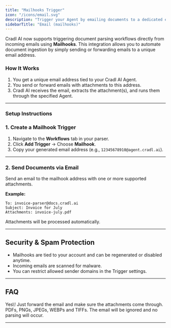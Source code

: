 ```yaml
---
title: "Mailhooks Trigger"
icon: "/icons/email.svg"
description: "Trigger your Agent by emailing documents to a dedicated email address."
sidebarTitle: "Email (mailhooks)"
---
```


Cradl AI now supports triggering document parsing workflows directly from incoming emails using **Mailhooks**. This integration allows you to automate document ingestion by simply sending or forwarding emails to a unique email address.

### How It Works

1. You get a unique email address tied to your Cradl AI Agent.
2. You send or forward emails with attachments to this address.
3. Cradl AI receives the email, extracts the attachment(s), and runs them through the specified Agent.

---

### Setup Instructions

### 1. Create a Mailhook Trigger

1. Navigate to the **Workflows** tab in your parser.
2. Click **Add Trigger** → Choose **Mailhook**.
3. Copy your generated email address (e.g., `12345678910@agent.cradl.ai`).

---

### 2. Send Documents via Email

Send an email to the mailhook address with one or more supported attachments.

**Example:**

```
To: invoice-parser@docs.cradl.ai
Subject: Invoice for July
Attachments: invoice-july.pdf
```

Attachments will be processed automatically.

---

## Security & Spam Protection

- Mailhooks are tied to your account and can be regenerated or disabled anytime.
- Incoming emails are scanned for malware.
- You can restrict allowed sender domains in the Trigger settings.

---

## FAQ

<AccordionGroup>
  <Accordion title="Can I forward emails from Gmail or Outlook?">
    Yes\! Just forward the email and make sure the attachments come through.
  </Accordion>
  <Accordion title="What types of attachments are supported?">
    PDFs, PNGs, JPEGs, WEBPs and TIFFs.
  </Accordion>
  <Accordion title="What happens if an email has no attachment?">
    The email will be ignored and no parsing will occur.
  </Accordion>
</AccordionGroup>

---

## 